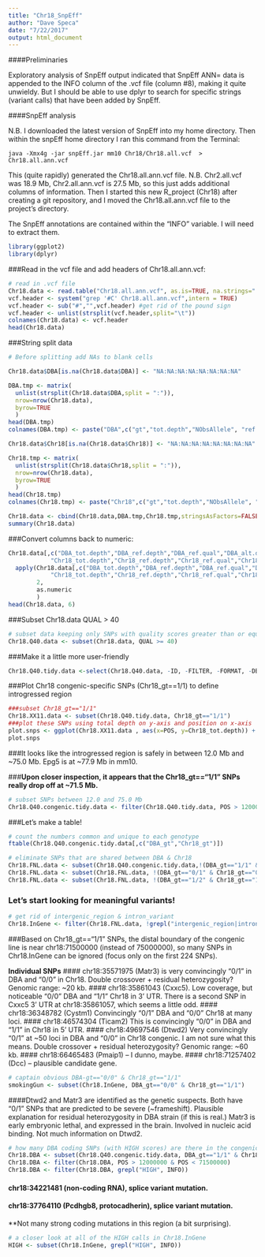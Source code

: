 ```yaml
---
title: "Chr18_SnpEff"
author: "Dave Speca"
date: "7/22/2017"
output: html_document
---
```


####Preliminaries

Exploratory analysis of SnpEff output indicated that SnpEff ANN= data is appended to the INFO column of the .vcf file (column #8), making it quite unwieldy. But I should be able to use dplyr to search for specific strings (variant calls) that have been added by SnpEff.

####SnpEff analysis

N.B. I downloaded the latest version of SnpEff into my home directory. Then within the snpEff home directory I ran this command from the Terminal:

`java -Xmx4g -jar snpEff.jar mm10 Chr18/Chr18.all.vcf  > Chr18.all.ann.vcf`

This (quite rapidly) generated the Chr18.all.ann.vcf file.
N.B. Chr2.all.vcf was 18.9 Mb, Chr2.all.ann.vcf is 27.5 Mb, so this just adds additional columns of information. Then I started this new R_project (Chr18) after creating a git repository, and I moved the Chr18.all.ann.vcf file to the project's directory.

The SnpEff annotations are contained within the "INFO" variable. I will need to extract them.

```r
library(ggplot2)
library(dplyr)
```

###Read in the vcf file and add headers of Chr18.all.ann.vcf:

```r
# read in .vcf file
Chr18.data <- read.table("Chr18.all.ann.vcf", as.is=TRUE, na.strings=".")
vcf.header <- system("grep '#C' Chr18.all.ann.vcf",intern = TRUE)
vcf.header <- sub("#","",vcf.header) #get rid of the pound sign
vcf.header <- unlist(strsplit(vcf.header,split="\t"))
colnames(Chr18.data) <- vcf.header
head(Chr18.data)
```

###String split data

```r
# Before splitting add NAs to blank cells

Chr18.data$DBA[is.na(Chr18.data$DBA)] <- "NA:NA:NA:NA:NA:NA:NA:NA"

DBA.tmp <- matrix(
  unlist(strsplit(Chr18.data$DBA,split = ":")),
  nrow=nrow(Chr18.data),
  byrow=TRUE
  )
head(DBA.tmp)
colnames(DBA.tmp) <- paste("DBA",c("gt","tot.depth","NObsAllele", "ref.depth","ref.qual","alt.depth","alt.qual","gen.lik"),sep="_")

Chr18.data$Chr18[is.na(Chr18.data$Chr18)] <- "NA:NA:NA:NA:NA:NA:NA:NA"

Chr18.tmp <- matrix(
  unlist(strsplit(Chr18.data$Chr18,split = ":")),
  nrow=nrow(Chr18.data),
  byrow=TRUE
  )
head(Chr18.tmp)
colnames(Chr18.tmp) <- paste("Chr18",c("gt","tot.depth","NObsAllele", "ref.depth","ref.qual","alt.depth","alt.qual","gen.lik"),sep="_")

Chr18.data <- cbind(Chr18.data,DBA.tmp,Chr18.tmp,stringsAsFactors=FALSE)
summary(Chr18.data)
```


###Convert columns back to numeric:
```r
Chr18.data[,c("DBA_tot.depth","DBA_ref.depth","DBA_ref.qual","DBA_alt.depth","DBA_alt.qual",
            "Chr18_tot.depth","Chr18_ref.depth","Chr18_ref.qual","Chr18_alt.depth","Chr18_alt.qual")] <- 
  apply(Chr18.data[,c("DBA_tot.depth","DBA_ref.depth","DBA_ref.qual","DBA_alt.depth","DBA_alt.qual",
            "Chr18_tot.depth","Chr18_ref.depth","Chr18_ref.qual","Chr18_alt.depth","Chr18_alt.qual")],
        2,
        as.numeric
        )
head(Chr18.data, 6)
```

###Subset Chr18.data QUAL > 40

```r
# subset data keeping only SNPs with quality scores greater than or equal to 40
Chr18.Q40.data <- subset(Chr18.data, QUAL >= 40)
```

###Make it a little more user-friendly
```r
Chr18.Q40.tidy.data <-select(Chr18.Q40.data, -ID, -FILTER, -FORMAT, -DBA, -Chr18, -DBA_gen.lik, -Chr18_gen.lik, -DBA_NObsAllele, -Chr18_NObsAllele)
```


###Plot Chr18 congenic-specific SNPs (Chr18_gt==1/1) to define introgressed region

```r
###subset Chr18_gt=="1/1"
Chr18.XX11.data <- subset(Chr18.Q40.tidy.data, Chr18_gt=="1/1")
###plot these SNPs using total depth on y-axis and position on x-axis
plot.snps <- ggplot(Chr18.XX11.data , aes(x=POS, y=Chr18_tot.depth)) + geom_point(size = 0.5) + ylim(0,600) + xlim(7.1e+7, 7.2e+7)
plot.snps
```

###It looks like the introgressed region is safely in between 12.0 Mb and ~75.0 Mb. Epg5 is at ~77.9 Mb in mm10.

###**Upon closer inspection, it appears that the Chr18_gt=="1/1" SNPs really drop off at ~71.5 Mb.**

```r
# subset SNPs between 12.0 and 75.0 Mb
Chr18.Q40.congenic.tidy.data <- filter(Chr18.Q40.tidy.data, POS > 12000000 & POS < 75000000)
```

###Let's make a table!

```r
# count the numbers common and unique to each genotype
ftable(Chr18.Q40.congenic.tidy.data[,c("DBA_gt","Chr18_gt")])
```

```r
# eliminate SNPs that are shared between DBA & Chr18
Chr18.FNL.data <- subset(Chr18.Q40.congenic.tidy.data,!(DBA_gt=="1/1" & Chr18_gt == "1/1"))
Chr18.FNL.data <- subset(Chr18.FNL.data, !(DBA_gt=="0/1" & Chr18_gt=="0/1"))
Chr18.FNL.data <- subset(Chr18.FNL.data, !(DBA_gt=="1/2" & Chr18_gt=="1/2"))

```

### Let's start looking for meaningful variants!

```r
# get rid of intergenic_region & intron_variant
Chr18.InGene <- filter(Chr18.FNL.data, !grepl("intergenic_region|intron_variant", INFO))
```

###Based on Chr18_gt=="1/1" SNPs, the distal boundary of the congenic line is near chr18:71500000 (instead of 75000000), so many SNPs in Chr18.InGene can be ignored (focus only on the first 224 SNPs).

**Individual SNPs**
#### chr18:35571975 (Matr3) is very convincingly "0/1" in DBA and "0/0" in Chr18. Double crossover + residual heterozygosity? Genomic range: ~20 kb.
#### chr18:35861043 (Cxxc5). Low coverage, but noticeable "0/0" DBA and "1/1" Chr18 in 3' UTR. There is a second SNP in Cxxc5 3' UTR at chr18:35861057, which seems a little odd.
#### chr18:36348782 (Cystm1) Convincingly "0/1" DBA and "0/0" Chr18 at many loci.
#### chr18:46574304 (Ticam2) This is convincingly "0/0" in DBA and "1/1" in Chr18 in 5' UTR.
#### chr18:49697546 (Dtwd2) Very convincingly "0/1" at ~50 loci in DBA and "0/0" in Chr18 congenic. I am not sure what this means. Double crossover + residual heterozygosity? Genomic range: ~60 kb.
#### chr18:66465483 (Pmaip1) -- I dunno, maybe.
#### chr18:71257402 (Dcc) -- plausible candidate gene.

```r
# captain obvious DBA-gt=="0/0" & Chr18_gt=="1/1"
smokingGun <- subset(Chr18.InGene, DBA_gt=="0/0" & Chr18_gt=="1/1")
```

####Dtwd2 and Matr3 are identified as the genetic suspects. Both have "0/1" SNPs that are predicted to be severe (~frameshift). Plausible explanation for residual heterozygosity in DBA strain (if this is real.) Matr3 is early embryonic lethal, and expressed in the brain. Involved in nucleic acid binding. Not much information on Dtwd2.
```r
# how many DBA coding SNPs (with HIGH scores) are there in the congenic?
Chr18.DBA <- subset(Chr18.Q40.congenic.tidy.data, DBA_gt=="1/1" & Chr18_gt=="1/1")
Chr18.DBA <- filter(Chr18.DBA, POS > 12000000 & POS < 71500000)
Chr18.DBA <- filter(Chr18.DBA, grepl("HIGH", INFO))
```

#### chr18:34221481 (non-coding RNA), splice variant mutation.
#### chr18:37764110 (Pcdhgb8, protocadherin), splice variant mutation.
**Not many strong coding mutations in this region (a bit surprising).

```r
# a closer look at all of the HIGH calls in Chr18.InGene
HIGH <- subset(Chr18.InGene, grepl("HIGH", INFO))
```

